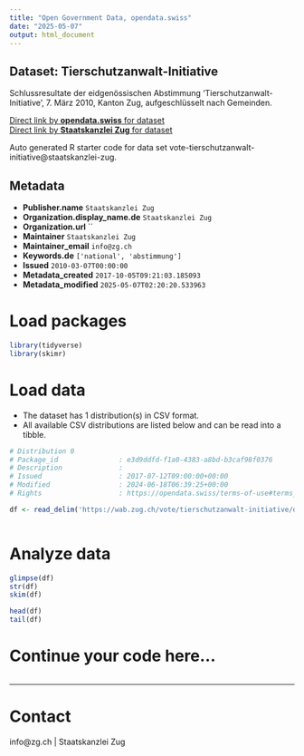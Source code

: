 ```yaml
---
title: "Open Government Data, opendata.swiss"
date: "2025-05-07"
output: html_document
---
```


## Dataset: Tierschutzanwalt-Initiative

Schlussresultate der eidgenössischen Abstimmung 'Tierschutzanwalt-Initiative', 7. März 2010, Kanton Zug, aufgeschlüsselt nach Gemeinden.

[Direct link by **opendata.swiss** for dataset](https://opendata.swiss/de/dataset/tierschutzanwalt-initiative)<br>
[Direct link by **Staatskanzlei Zug** for dataset](https://wab.zug.ch/vote/tierschutzanwalt-initiative/data)

Auto generated R starter code for data set vote-tierschutzanwalt-initiative@staatskanzlei-zug.

## Metadata

- **Publisher.name** `Staatskanzlei Zug`
- **Organization.display_name.de** `Staatskanzlei Zug`
- **Organization.url** ``
- **Maintainer** `Staatskanzlei Zug`
- **Maintainer_email** `info@zg.ch`
- **Keywords.de** `['national', 'abstimmung']`
- **Issued** `2010-03-07T00:00:00`
- **Metadata_created** `2017-10-05T09:21:03.185093`
- **Metadata_modified** `2025-05-07T02:20:20.533963`


# Load packages

```r

library(tidyverse)
library(skimr)

```

# Load data

-   The dataset has 1 distribution(s) in CSV format.
-   All available CSV distributions are listed below and can be read into a tibble.

```r

# Distribution 0
# Package_id               : e3d9ddfd-f1a0-4383-a8bd-b3caf98f0376
# Description              : 
# Issued                   : 2017-07-12T09:00:00+00:00
# Modified                 : 2024-06-18T06:39:25+00:00
# Rights                   : https://opendata.swiss/terms-of-use#terms_by

df <- read_delim('https://wab.zug.ch/vote/tierschutzanwalt-initiative/data-csv')



```

# Analyze data

```r

glimpse(df)
str(df)
skim(df)

head(df)
tail(df)

```

# Continue your code here...

```r

```

------------------------------------------------------------------------

# Contact

info@zg.ch | Staatskanzlei Zug
